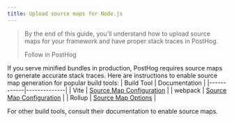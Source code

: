```yaml
---
title: Upload source maps for Node.js
---
```



> By the end of this guide, you'll understand how to upload source maps for your framework and have proper stack traces in PostHog.
>
> <CallToAction type="primary" to="https://us.posthog.com/onboarding/error_tracking?step=source_maps">
>    Follow in PostHog
> </CallToAction>


<Steps>
<Step title="Install the PostHog CLI" subtitle="Your goal in this step: Get the CLI tool or framework-specific package." badge="required">
<InstallCLI />
</Step>
<Step title="Output source maps for Node.js" subtitle="Your goal in this step: Configure your build to generate source maps." badge="required">

If you serve minified bundles in production, PostHog requires source maps to generate accurate stack traces. Here are instructions to enable source map generation for popular build tools:
| Build Tool | Documentation |
|------------|--------------|
| Vite | [Source Map Configuration](https://v3.vitejs.dev/config/build-options.html#build-sourcemap) |
| webpack | [Source Map Configuration](https://webpack.js.org/configuration/devtool/) |
| Rollup | [Source Map Options](https://rollupjs.org/configuration-options/#output-sourcemap) |

For other build tools, consult their documentation to enable source maps.

</Step>
<Step title="Inject source map" subtitle="Your goal in this step: Add metadata to associate maps with your code." badge="required">
<InjectSourceMap />
</Step>
<Step title="Upload source map" subtitle="Your goal in this step: Send the processed source maps to PostHog." badge="required">
<UploadSourceMap />
</Step>
</Steps>


